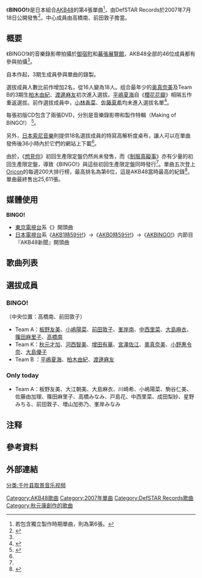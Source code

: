 {{Infobox single
| Name           = 《BINGO!》
| Cover          = Bingo2.jpg
| Caption        = 通常盤
| Artist         = [[AKB48|AKB48]]
| from Album     = [[SET_LIST~Greatest_Songs_2006-2007~|SET LIST~Greatest Songs 2006-2007~]]
| A-side         = 
| B-side         = 《Only today》
| Released       = {{start date|2007|7|18}}
| Format         = 單曲
| Genre          = [[Pop_(音樂類型)|Pop]]
| Label          = [[DefSTAR_Records|DefSTAR Records]]
| Length         = 17:00
| Writer         = [[秋元康|秋元康]]、成瀨英樹和大内哲也
| Producer       = 
| Certification  = 
| Chart position = *[[Oricon公信榜|Oricon]]上榜5次
* Oricon單曲週榜第6名
| Last single =《[[曾不屑一顧的愛情|曾不屑一顧的愛情]]》<br/>（2007年）
| This single = 《'''BINGO!'''》<br/>（2007年）
| Next single =《[[我的太陽_(AKB48單曲)|我的太陽]]》<br/>（2007年）
| Misc =
}}
《'''BINGO!'''》是日本組合[[AKB48|AKB48]]的第4張單曲<ref group="a">若包含獨立製作時期單曲，則為第6張。</ref>，由DefSTAR Records於2007年7月18日公開發售<ref>{{cite web |script-title=ja:AKB48公式サイト｜ディスコグラフィー |publisher=AKS |url=http://www.akb48.co.jp/disc/ |language=ja |accessdate=2011-04-25 |deadurl=yes |archiveurl=https://web.archive.org/web/20110422015724/http://akb48.co.jp/disc/ |archivedate=2011-04-22 }}</ref>。中心成員由高橋南、前田敦子擔當。
== 概要 ==
《BINGO!》的音樂錄影帶拍攝於[[御宿町|御宿町]]和[[幕張展覽館|幕張展覽館]]，AKB48全部的46位成員都有參與拍攝<ref name=Supermerlion/>。

自本作起，3期生成員參與單曲的錄製。

選拔成員人數比前作增加2名，從16人變為18人。组合最年少的[[奥真奈美|奥真奈美]]及Team B的3期生[[柏木由紀|柏木由紀]]、[[渡邊麻友|渡邊麻友]]初次進入選拔。[[平嶋夏海|平嶋夏海]]自《[[櫻花花瓣|櫻花花瓣]]》相隔五作重返選拔。前作選拔成員中，[[小林香菜|小林香菜]]、[[佐藤夏希|佐藤夏希]]均未進入選拔名單<ref name=Supermerlion>{{cite web |url=http://supermerlion.com/bingo!/ |script-title=ja:BINGO! AKB48's impressive show of numbers |publisher=supermerlion |accessdate=2011-04-26 |language=en |deadurl=yes |archiveurl=https://web.archive.org/web/20110830064659/http://supermerlion.com/bingo%21/ |archivedate=2011-08-30 }}</ref>。

每張初版CD包含了兩張DVD，分別是音樂錄影帶和製作特輯（Making of BINGO!） <ref>{{cite web|url=http://www.sonymusicshop.jp/m/item/itemShw.php?site=S&cd=DFCL000001378|script-title=ja:AKB48 BINGO! 【初回生産限定盤】|language=ja|publisher=[[Sony_Music_Japan|Sony Music Japan]]|accessdate=2011-04-26|archive-date=2011-12-02|archive-url=https://web.archive.org/web/20111202175255/http://www.sonymusicshop.jp/m/item/itemShw.php?site=S&cd=DFCL000001378|dead-url=no}}</ref>。

另外，[[日本索尼音樂|日本索尼音樂]]則提供18名選拔成員的特寫高解析度桌布，讓人可以在單曲發佈後36小時內於它們的網站上下載<ref name=Supermerlion/>。

由於，《[[想見你_(AKB48單曲)|想見你]]》初回生產限定盤仍然尚未發售，而《[[制服真礙事|制服真礙事]]》亦有少量的初回生產限定盤，導致《BINGO!》與這些初回生產限定盤同時發行<ref name=Supermerlion/>。單曲五次登上[[Oricon|Oricon]]的每週200大排行榜，最高排名為第6位，這是AKB48當時最高的紀錄<ref name=Oricon>{{cite web|url=http://ranking.oricon.co.jp/free_contents/search/ranking_list.asp?itemcd=713777&samecd=1&chart_kbn=111&linkcd=40430180|script-title=ja:アーティスト&楽曲検索 BINGO!|publisher=Oricon|language=ja|accessdate=2011-04-26|archive-date=2019-02-15|archive-url=https://web.archive.org/web/20190215144619/https://ranking.oricon.co.jp/free_contents/search/ranking_list.asp?itemcd=713777&samecd=1&chart_kbn=111&linkcd=40430180|dead-url=no}}</ref>。單曲最終售出25,611張。

== 媒體使用 ==
'''BINGO!'''
*[[東京電視台|東京電視台]]系《{{Link-ja|Fight Tension☆Depart|ファイテンション☆デパート}}》開頭曲
*[[日本電視台|日本電視台]]系《[[AKB1時59分!|AKB1時59分!]]》→《[[AKB0時59分!|AKB0時59分!]]》→《[[AKBINGO!|AKBINGO!]]》内節目『AKB48新聞』開頭曲

==歌曲列表==
{{tracklist
| headline        =
| extra_column    = 編曲
| total_length    = 17:00
| title1          = '''《BINGO!》'''
| note1           =
| writer1         = [[秋元康|秋元康]]和成瀨英樹
| extra1          = 大内哲也
| length1         = 4:09
| title2          = '''《Only today》'''
| writer2         = 秋元康和大内哲也
| extra2          = 大内哲也
| length2         = 4:17
| title3          = 《BINGO!》（純音樂）
| writer3         = 秋元康和成瀨英樹
| extra3          = 大内哲也
| length3         = 4:09
| title4          = 《Only today》（純音樂）
| writer4         = 秋元康和大内哲也
| extra4          = 大内哲也
| length4         = 4:17
}}

==選拔成員==
=== BINGO! ===
（中央位置：高橋南、前田敦子）
*Team A：[[板野友美|板野友美]]、[[小嶋陽菜|小嶋陽菜]]、[[前田敦子|前田敦子]]、[[峯岸南|峯岸南]]、[[中西里菜|中西里菜]]、[[大島麻衣|大島麻衣]]、[[篠田麻里子|篠田麻里子]]、[[高橋南|高橋南]]
*Team K：[[秋元才加|秋元才加]]、[[河西智美|河西智美]]、[[增田有華|增田有華]]、[[宮澤佐江|宮澤佐江]]、[[奧真奈美|奧真奈美]]、[[小野惠令奈|小野惠令奈]]、[[大島優子|大島優子]]
*Team B ：[[平嶋夏海|平嶋夏海]]、[[柏木由紀|柏木由紀]]、[[渡邊麻友|渡邊麻友]]

=== Only today ===
* Team A：板野友美、大江朝美、大島麻衣、川崎希、小嶋陽菜、駒谷仁美、佐藤由加理、篠田麻里子、高橋みなみ、戸島花、中西里菜、成田梨紗、星野みちる、前田敦子、増山加弥乃、峯岸みなみ

== 注释 ==
{{Reflist|group=a}}

== 參考資料 ==
{{Reflist}}

== 外部連結 ==
{{AKB48歌曲}}

{{DEFAULTSORT:BINGO}}
[[Category:AKB48歌曲|Category:AKB48歌曲]]
[[Category:2007年單曲|Category:2007年單曲]]
[[Category:DefSTAR_Records歌曲|Category:DefSTAR Records歌曲]]
[[Category:秋元康創作的歌曲|Category:秋元康創作的歌曲]]
[[分类:千叶县取景音乐视频|分类:千叶县取景音乐视频]]